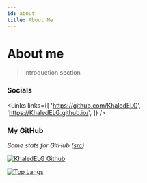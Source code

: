 ```yaml
---
id: about
title: About Me
---
```


# About me

> Introduction section

### Socials


<Links
  links={[
    'https://github.com/KhaledELG',
    'https://KhaledELG.github.io/',
  ]}
/>

### My GitHub

_Some stats for GitHub ([src](https://github.com/anuraghazra/github-readme-stats))_

[![KhaledELG Github](https://github-readme-stats.vercel.app/api?username=KhaledELG&count_private=true&show_icons=true) ](https://github.com/KhaledELG)

[![Top Langs](https://github-readme-stats.vercel.app/api/top-langs/?username=KhaledELG&layout=compact)](https://github.com/KhaledELG)
